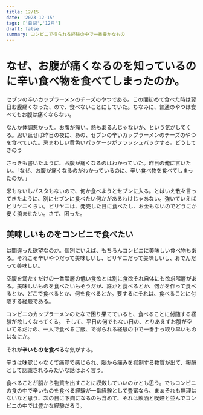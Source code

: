 ```yaml
---
title: 12/15
date: '2023-12-15'
tags: ['日記','12月']
draft: false
summary: コンビニで得られる経験の中で一番豊かなもの
---
```

# なぜ、お腹が痛くなるのを知っているのに辛い食べ物を食べてしまったのか。
セブンの辛いカップラーメンのチーズのやつである。この間初めて食べた時は翌日お腹痛くなった、ので、食べないことにしていた。ちなみに、普通のやつは食べてもお腹は痛くならない。

なんか体調悪かった。お腹が痛い。熱もあるんじゃないか、という気がしてくる。思い返せば昨日の夜に、あの、セブンの辛いカップラーメンのチーズのやつを食べていた。忌まわしい黄色いパッケージがフラッシュバックする。どうしてきのう

さっきも書いたように、お腹が痛くなるのはわかっていた。昨日の俺に言いたい。「なぜ、お腹が痛くなるのがわかっているのに、辛い食べ物を食べてしまったのか。」

米もないしパスタもないので、何か食べようとセブンに入る。とはいえ散々言ってきたように、別にセブンに食べたい何かがあるわけじゃあない。強いていえばビリヤニくらい。ビリヤニは、発売した日に食べたし、お金もないのでどうにか安く済ませたい。さて、困った。

## 美味しいものをコンビニで食べたい
は間違った欲望なのか。個別にいえば、もちろんコンビニに美味しい食べ物もある。それこそ辛いやつだって美味しいし、ビリヤニだって美味しいし、おでんだって美味しい。

空腹を満たすだけの一番階層の低い食欲とは別に食欲それ自体にも欲求階層がある。美味しいものを食べたいもそうだが、誰かと食べるとか、何かを作って食べるとか、どこで食べるとか、何を食べるとか。要するにそれは、食べることに付随する経験である。

コンビニのカップラーメンのたなで困り果てていると、食べることに付随する経験が欲しくなってくる。
そして、平日の何でもない日の、とりあえずお腹が空いてるだけの、一人で食べるご飯、で得られる経験の中で一番手っ取り早いものはなにか。

それが**辛いものを食べる**な気がする。

辛さは味覚じゃなくて痛覚で感じられ、脳から痛みを抑制する物質が出て、報酬として認識されるみたいな話はよく言う。

食べることが脳から物質を出すことに収斂していいのかとも思う。でもコンビニの食の中で辛いものを食べる経験が一番経験として豊富なら、まぁそれも無理はないなと思う、次の日に下痢になるのも含めて、それは飲酒と喫煙と並んでコンビニの中では豊かな経験だろう。
